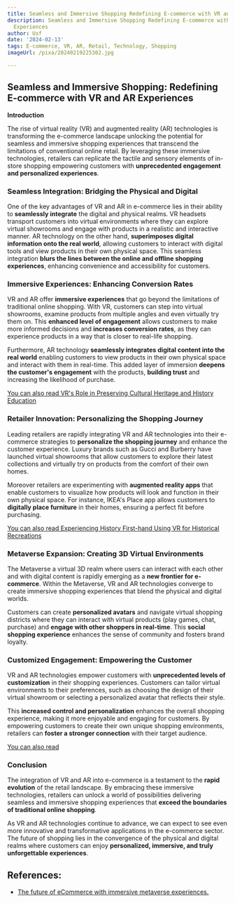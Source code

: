```yaml
---
title: Seamless and Immersive Shopping Redefining E-commerce with VR and AR Experiences
description: Seamless and Immersive Shopping Redefining E-commerce with VR and AR
  Experiences
author: Usf
date: '2024-02-13'
tags: E-commerce, VR, AR, Retail, Technology, Shopping
imageUrl: /pixa/20240219225302.jpg

---
```

##  Seamless and Immersive Shopping: Redefining E-commerce with  VR and AR Experiences

**Introduction**

The rise of virtual  reality (VR) and augmented  reality (AR) technologies is transforming the e-commerce landscape unlocking the potential for seamless  and immersive shopping experiences that transcend the limitations of conventional online retail. By leveraging these immersive  technologies, retailers can replicate the tactile  and sensory  elements of in-store shopping  empowering customers with **unprecedented engagement and personalized experiences**.

### **Seamless Integration: Bridging the Physical and Digital**

One of the key advantages of  VR and  AR in e-commerce lies in their ability to **seamlessly integrate** the  digital and physical realms. VR headsets transport customers into virtual  environments where they  can explore virtual showrooms and engage  with products in a realistic and interactive manner. AR  technology on the  other hand, **superimposes digital information onto the real world**, allowing customers to  interact with digital tools and view products in their own physical space. This seamless integration **blurs the lines between the online and offline shopping experiences**, enhancing  convenience and accessibility for customers.

### **Immersive Experiences: Enhancing Conversion Rates**

VR  and  AR offer **immersive experiences** that go  beyond the limitations of traditional online shopping. With VR, customers can step into virtual showrooms, examine  products from multiple angles  and even virtually  try them on. This **enhanced level of engagement** allows customers to  make more informed decisions and **increases  conversion rates**, as they can experience products in  a way that is closer to real-life shopping.

Furthermore, AR technology **seamlessly integrates digital content into the real world** enabling customers to view products in their own physical space  and interact with them in real-time. This added layer of immersion **deepens the customer's engagement** with the  products, **building trust** and  increasing the likelihood of purchase.

[You can also read  VR's Role in Preserving Cultural Heritage and History Education](VR%27s%20Role%20in%20Preserving%20Cultural%20Heritage%20and%20History%20Education)


### **Retailer Innovation: Personalizing the Shopping Journey**

Leading retailers are rapidly integrating VR and  AR technologies into their e-commerce strategies to **personalize the shopping journey** and enhance  the customer experience. Luxury brands such as  Gucci and Burberry have launched virtual showrooms that allow customers to explore their latest collections  and virtually  try  on products from the  comfort  of their own homes.

Moreover retailers are  experimenting with **augmented reality apps** that enable customers to visualize how products will look and function in their own physical space. For instance, IKEA's Place app allows  customers  to **digitally place  furniture** in  their homes,  ensuring a  perfect  fit before purchasing.

[You can  also read Experiencing History First-hand Using VR for Historical Recreations](Experiencing%20History%20First-hand%20Using%20VR%20for%20Historical%20Recreations)


### **Metaverse Expansion: Creating 3D Virtual Environments**

The  Metaverse a  virtual 3D  realm where users can  interact  with each other and with digital content is rapidly emerging as a **new frontier for e-commerce**.  Within the Metaverse, VR and AR technologies converge to create  immersive shopping experiences that blend the physical and digital worlds.

Customers can create **personalized avatars** and navigate virtual shopping districts where they can interact with virtual products (play games, chat, purchase) and **engage with other shoppers in real-time**. This **social shopping experience** enhances the sense of community and fosters brand loyalty.

### **Customized Engagement: Empowering the Customer**

VR and AR technologies empower customers  with **unprecedented levels of customization** in their shopping experiences. Customers can tailor virtual environments to their preferences, such as choosing the  design of their virtual showroom or  selecting a personalized avatar that reflects their style.

This **increased control and personalization**  enhances the  overall shopping experience, making it more enjoyable and engaging for customers. By empowering customers to create their own unique shopping environments, retailers can **foster a stronger connection** with their target audience.

[You can also read ]()


### **Conclusion**

The integration of VR and AR into e-commerce is a testament to the **rapid evolution** of the retail landscape. By embracing these immersive technologies, retailers  can unlock a world of possibilities delivering seamless and immersive shopping experiences that **exceed  the boundaries of traditional online shopping**.

As VR and  AR technologies continue to advance, we can expect to see even  more innovative and transformative applications in the e-commerce sector. The future of shopping lies in the convergence of the physical  and digital realms where customers can  enjoy **personalized, immersive, and truly unforgettable experiences**.

## References:
- [The future of eCommerce with immersive metaverse experiences.](https://www.linkedin.com/pulse/future-ecommerce-immersive-metaverse-experiences-nextupgrad-nvynf)
